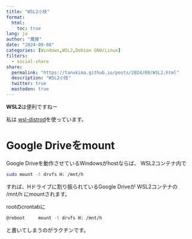 ```yaml
---
title: "WSL2小技"
format:
  html:
    toc: true
lang: ja
author: "魔狸"
date: "2024-09-08"
categories: [Windows,WSL2,Debian GNU/Linux]
filters:
  - social-share
share:
  permalink: "https://tanukima.github.io/posts/2024/09/WSL2.html"
  description: "WSL2小技"
  twitter: true
  mastodon: true
---
```


**WSL2**は便利ですねー

私は 
[wsl-distrod](https://github.com/nullpo-head/wsl-distrod)を使っています。

# Google Driveをmount
Google Driveを動作させているWindowsがhostならば、
WSL2コンテナ内で

```bash
sudo mount -t drvfs H: /mnt/h
```
すれば、Hドライブに割り振られているGoogle Driveが WSL2コンテナの /mnt/h にmountされます。

rootのcrontabに
```bash
@reboot		mount -t drvfs H: /mnt/h
```
と書いてしまうのがラクチンです。
